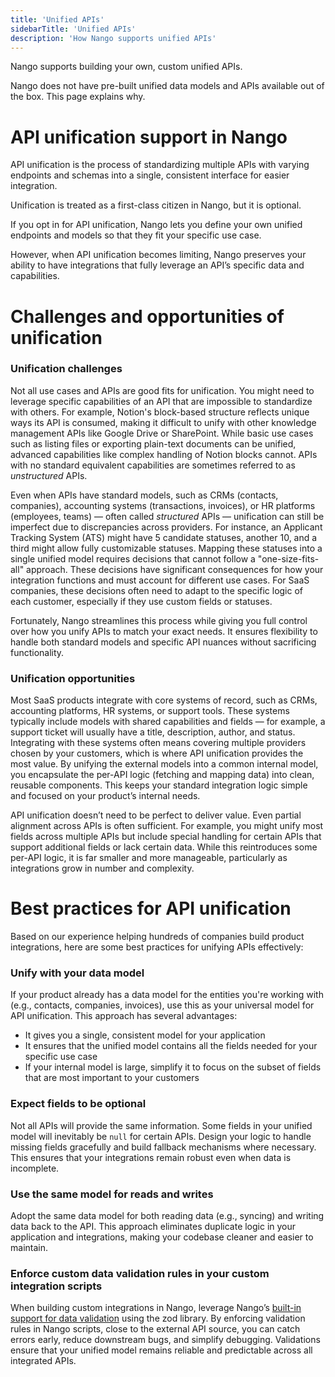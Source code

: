 ```yaml
---
title: 'Unified APIs'
sidebarTitle: 'Unified APIs'
description: 'How Nango supports unified APIs'
---
```


Nango supports building your own, custom unified APIs.

Nango does not have pre-built unified data models and APIs available out of the box. This page explains why.

# API unification support in Nango

API unification is the process of standardizing multiple APIs with varying endpoints and schemas into a single, consistent interface for easier integration.

Unification is treated as a first-class citizen in Nango, but it is optional.

If you opt in for API unification, Nango lets you define your own unified endpoints and models so that they fit your specific use case.

However, when API unification becomes limiting, Nango preserves your ability to have integrations that fully leverage an API’s specific data and capabilities.

# Challenges and opportunities of unification

### Unification challenges

Not all use cases and APIs are good fits for unification. You might need to leverage specific capabilities of an API that are impossible to standardize with others. For example, Notion's block-based structure reflects unique ways its API is consumed, making it difficult to unify with other knowledge management APIs like Google Drive or SharePoint. While basic use cases such as listing files or exporting plain-text documents can be unified, advanced capabilities like complex handling of Notion blocks cannot. APIs with no standard equivalent capabilities are sometimes referred to as *unstructured* APIs.

Even when APIs have standard models, such as CRMs (contacts, companies), accounting systems (transactions, invoices), or HR platforms (employees, teams) — often called *structured* APIs — unification can still be imperfect due to discrepancies across providers. For instance, an Applicant Tracking System (ATS) might have 5 candidate statuses, another 10, and a third might allow fully customizable statuses. Mapping these statuses into a single unified model requires decisions that cannot follow a "one-size-fits-all" approach. These decisions have significant consequences for how your integration functions and must account for different use cases. For SaaS companies, these decisions often need to adapt to the specific logic of each customer, especially if they use custom fields or statuses.

Fortunately, Nango streamlines this process while giving you full control over how you unify APIs to match your exact needs. It ensures flexibility to handle both standard models and specific API nuances without sacrificing functionality.

### Unification opportunities

Most SaaS products integrate with core systems of record, such as CRMs, accounting platforms, HR systems, or support tools. These systems typically include models with shared capabilities and fields — for example, a support ticket will usually have a title, description, author, and status. Integrating with these systems often means covering multiple providers chosen by your customers, which is where API unification provides the most value. By unifying the external models into a common internal model, you encapsulate the per-API logic (fetching and mapping data) into clean, reusable components. This keeps your standard integration logic simple and focused on your product’s internal needs.

API unification doesn’t need to be perfect to deliver value. Even partial alignment across APIs is often sufficient. For example, you might unify most fields across multiple APIs but include special handling for certain APIs that support additional fields or lack certain data. While this reintroduces some per-API logic, it is far smaller and more manageable, particularly as integrations grow in number and complexity.

# Best practices for API unification

Based on our experience helping hundreds of companies build product integrations, here are some best practices for unifying APIs effectively:

### Unify with your data model

If your product already has a data model for the entities you're working with (e.g., contacts, companies, invoices), use this as your universal model for API unification. This approach has several advantages:
- It gives you a single, consistent model for your application
- It ensures that the unified model contains all the fields needed for your specific use case
- If your internal model is large, simplify it to focus on the subset of fields that are most important to your customers

### Expect fields to be optional

Not all APIs will provide the same information. Some fields in your unified model will inevitably be `null` for certain APIs. Design your logic to handle missing fields gracefully and build fallback mechanisms where necessary. This ensures that your integrations remain robust even when data is incomplete.

### Use the same model for reads and writes

Adopt the same data model for both reading data (e.g., syncing) and writing data back to the API. This approach eliminates duplicate logic in your application and integrations, making your codebase cleaner and easier to maintain.

### Enforce custom data validation rules in your custom integration scripts

When building custom integrations in Nango, leverage Nango’s [built-in support for data validation](/guides/platform/data-validation) using the zod library. By enforcing validation rules in Nango scripts, close to the external API source, you can catch errors early, reduce downstream bugs, and simplify debugging. Validations ensure that your unified model remains reliable and predictable across all integrated APIs.